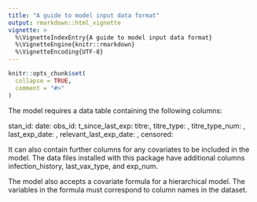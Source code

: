 ```yaml
---
title: "A guide to model input data format"
output: rmarkdown::html_vignette
vignette: >
  %\VignetteIndexEntry{A guide to model input data format}
  %\VignetteEngine{knitr::rmarkdown}
  %\VignetteEncoding{UTF-8}
---
```


```r
knitr::opts_chunk$set(
  collapse = TRUE,
  comment = "#>"
)
```

The model requires a data table containing the following columns:

stan_id:
date:
obs_id:
t_since_last_exp:
titre:,
titre_type: ,
titre_type_num: ,
last_exp_date: ,
relevant_last_exp_date: ,
censored:

It can also contain further columns for any covariates to be included in the model. The data files installed with this package have additional columns infection_history, last_vax_type, and exp_num.

The model also accepts a covariate formula for a hierarchical model. The variables in the formula must correspond to column names in the dataset.
